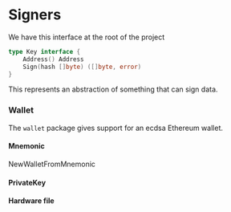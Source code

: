 
# Signers

We have this interface at the root of the project

```go
type Key interface {
	Address() Address
	Sign(hash []byte) ([]byte, error)
}
```

This represents an abstraction of something that can sign data.

### Wallet

The `wallet` package gives support for an ecdsa Ethereum wallet.

#### Mnemonic

NewWalletFromMnemonic

#### PrivateKey

#### Hardware file
